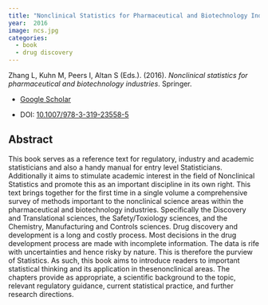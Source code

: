 ```yaml
---
title: "Nonclinical Statistics for Pharmaceutical and Biotechnology Industries"
year:  2016 
image: ncs.jpg
categories:
  - book
  - drug discovery
---
```


Zhang L, Kuhn M, Peers I, Altan S (Eds.). (2016). _Nonclinical statistics for pharmaceutical and biotechnology industries_. Springer.

- [Google Scholar](https://scholar.google.com/scholar?hl=en&as_sdt=0%2C7&q=Nonclinical+statistics+for+pharmaceutical+and+biotechnology+industries2016&btnG=) 

- DOI: [10.1007/978-3-319-23558-5](https://doi.org/10.1007/978-3-319-23558-5)


## Abstract

This book serves as a reference text for regulatory, industry and academic statisticians and also a handy manual for entry level Statisticians. Additionally it aims to stimulate academic interest in the field of Nonclinical Statistics and promote this as an important discipline in its own right. This text brings together for the first time in a single volume a comprehensive survey of methods important to the nonclinical science areas within the pharmaceutical and biotechnology industries. Specifically the Discovery and Translational sciences, the Safety/Toxiology sciences, and the Chemistry, Manufacturing and Controls sciences. Drug discovery and development is a long and costly process. Most decisions in the drug development process are made with incomplete information. The data is rife with uncertainties and hence risky by nature. This is therefore the purview of Statistics. As such, this book aims to introduce readers to important statistical thinking and its application in thesenonclinical areas. The chapters provide as appropriate, a scientific background to the topic, relevant regulatory guidance, current statistical practice, and further research directions.
